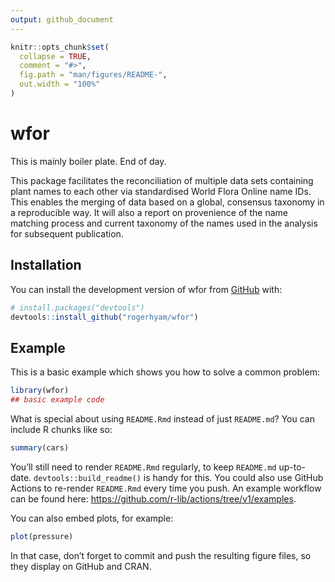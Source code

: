 ```yaml
---
output: github_document
---
```


<!-- README.md is generated from README.Rmd. Please edit that file -->

```r
knitr::opts_chunk$set(
  collapse = TRUE,
  comment = "#>",
  fig.path = "man/figures/README-",
  out.width = "100%"
)
```

# wfor

This is mainly boiler plate. End of day. 

<!-- badges: start -->
<!-- badges: end -->

This package facilitates the reconciliation of multiple data sets containing plant names to each other via 
standardised World Flora Online name IDs. This enables the merging of data based on a global,
consensus taxonomy in a reproducible way. It will also a report on provenience of the name matching process
and current taxonomy of the names used in the analysis for subsequent publication.

## Installation

You can install the development version of wfor from [GitHub](https://github.com/) with:

``` r
# install.packages("devtools")
devtools::install_github("rogerhyam/wfor")
```

## Example

This is a basic example which shows you how to solve a common problem:

```r
library(wfor)
## basic example code
```

What is special about using `README.Rmd` instead of just `README.md`? You can include R chunks like so:

```r
summary(cars)
```

You'll still need to render `README.Rmd` regularly, to keep `README.md` up-to-date. `devtools::build_readme()` is handy for this. You could also use GitHub Actions to re-render `README.Rmd` every time you push. An example workflow can be found here: <https://github.com/r-lib/actions/tree/v1/examples>.

You can also embed plots, for example:

```r
plot(pressure)
```

In that case, don't forget to commit and push the resulting figure files, so they display on GitHub and CRAN.

